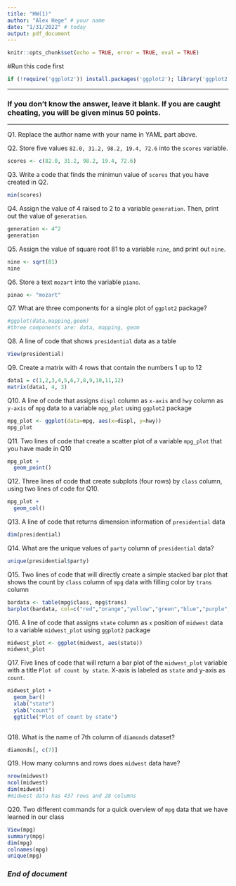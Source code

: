 ```yaml
---
title: "HW(1)"
author: "Alex Hege" # your name
date: "1/31/2022" # today
output: pdf_document
---
```



```r
knitr::opts_chunk$set(echo = TRUE, error = TRUE, eval = TRUE)
```

#Run this code first
```r
if (!require('ggplot2')) install.packages('ggplot2'); library('ggplot2') 
```

***
### If you don't know the answer, leave it blank. If you are caught cheating, you will be given minus 50 points.   
***

Q1. Replace the author name with your name in YAML part above. 

Q2. Store five values `82.0, 31.2, 98.2, 19.4, 72.6` into the `scores` variable.
```r
scores <- c(82.0, 31.2, 98.2, 19.4, 72.6)
```

Q3. Write a code that finds the minimun value of `scores` that you have created in Q2.
```r
min(scores)
```

Q4. Assign the value of 4 raised to 2 to a variable `generation`. Then, print out the value of `generation`.
```r
generation <- 4^2
generation
```

Q5. Assign the value of square root 81 to a variable `nine`, and print out `nine`.
```r
nine <- sqrt(81)
nine
```

Q6. Store a text `mozart` into the variable `piano`.
```r
pinao <- "mozart"
```

Q7. What are three components for a single plot of `ggplot2` package? 
```r
#ggplot(data,mapping,geom)
#three components are: data, mapping, geom

```

Q8. A line of code that shows `presidential` data as a table
```r
View(presidential)
```

Q9. Create a matrix with 4 rows that contain the numbers 1 up to 12
```r
data1 = c(1,2,3,4,5,6,7,8,9,10,11,12)
matrix(data1, 4, 3)
```

Q10. A line of code that assigns `displ` column as `x-axis` and `hwy` column as `y-axis` of `mpg` data to a variable `mpg_plot` using `ggplot2` package
```r
mpg_plot <- ggplot(data=mpg, aes(x=displ, y=hwy))
mpg_plot
```

Q11. Two lines of code that create a scatter plot of a variable `mpg_plot` that you have made in Q10 
```r
mpg_plot + 
  geom_point()
```

Q12. Three lines of code that create subplots (four rows) by `class` column, using two lines of code for Q10.
```r
mpg_plot +
  geom_col()
```

Q13. A line of code that returns dimension information of `presidential` data
```r
dim(presidential)
```

Q14. What are the unique values of `party` column of `presidential` data?
```r
unique(presidential$party)
```

Q15. Two lines of code that will directly create a simple stacked bar plot that shows the count by `class` column of `mpg` data with filling color by `trans` column

```r
bardata <- table(mpg$class, mpg$trans)
barplot(bardata, col=c("red","orange","yellow","green","blue","purple","hotpink"))

```

Q16. A line of code that assigns `state` column as `x` position of `midwest` data to a variable `midwest_plot` using `ggplot2` package
```r
midwest_plot <- ggplot(midwest, aes(state))
midwest_plot
```

Q17. Five lines of code that will return a bar plot of the `midwest_plot` variable with a title `Plot of count by state`. X-axis is labeled as `state` and y-axis as `count`. 
```r
midwest_plot +
  geom_bar()
  xlab("state")
  ylab("count")
  ggtitle("Plot of count by state")
  
```

Q18. What is the name of 7th column of `diamonds` dataset?
```r
diamonds[, c(7)]
```

Q19. How many columns and rows does `midwest` data have?
```r
nrow(midwest)
ncol(midwest)
dim(midwest)
#midwest data has 437 rows and 28 columns

```

Q20. Two different commands for a quick overview of `mpg` data that we have learned in our class
```r
View(mpg)
summary(mpg)
dim(mpg)
colnames(mpg)
unique(mpg)
```

### *End of document*